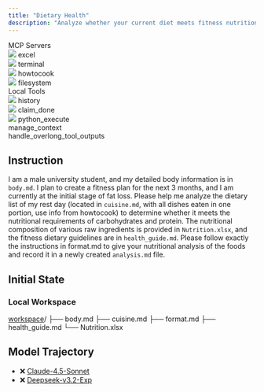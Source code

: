 ```yaml
---
title: "Dietary Health"
description: "Analyze whether your current diet meets fitness nutrition guidelines based on your body data and ingredient nutrition table, outputting a structured report in analysis.md according to the specified format."
---
```


<Card>
<div className="tools-container">
<div className="mcp-servers-container">
<div className="mcp-servers-title">
MCP Servers
</div>
<div className="mcp-servers-grid">
<div className="mcp-server-item">
<img src="/icons/excel.png" style={{height: "20px", width: "20px", margin: 0, padding: 0, display: 'inline-block'}} />
<span className="mcp-server-name">excel</span>
</div>
<div className="mcp-server-item">
<img src="/icons/terminal.png" style={{height: "20px", width: "20px", margin: 0, padding: 0, display: 'inline-block'}} />
<span className="mcp-server-name">terminal</span>
</div>
<div className="mcp-server-item">
<img src="/icons/cook.png" style={{height: "20px", width: "20px", margin: 0, padding: 0, display: 'inline-block'}} />
<span className="mcp-server-name">howtocook</span>
</div>
<div className="mcp-server-item">
<img src="/icons/filesystem.png" style={{height: "20px", width: "20px", margin: 0, padding: 0, display: 'inline-block'}} />
<span className="mcp-server-name">filesystem</span>
</div>
</div>
</div>
<div className="local-tools-container">
<div className="mcp-servers-title">
Local Tools
</div>
<div className="local-tools-grid">
<div className="local-tool-item">
<img src="/icons/history.png" style={{height: "20px", width: "20px", margin: 0, padding: 0, display: 'inline-block'}} />
<span className="local-tool-name">history</span>
</div>
<div className="local-tool-item">
<img src="/icons/claim_done.png" style={{height: "20px", width: "20px", margin: 0, padding: 0, display: 'inline-block'}} />
<span className="local-tool-name">claim_done</span>
</div>
<div className="local-tool-item">
<img src="/icons/python.png" style={{height: "20px", width: "20px", margin: 0, padding: 0, display: 'inline-block'}} />
<span className="local-tool-name">python_execute</span>
</div>
<div className="local-tool-item">
<Icon icon="bars-progress" size={20} color="#4286f6" />
<span className="local-tool-name">manage_context</span>
</div>
<div className="local-tool-item">
<Icon icon="filter-list" size={20} color="#4286f6" />
<span className="local-tool-name">handle_overlong_tool_outputs</span>
</div>
</div>
</div>
</div>
</Card>











## Instruction

I am a male university student, and my detailed body information is in `body.md`. I plan to create a fitness plan for the next 3 months, and I am currently at the initial stage of fat loss. Please help me analyze the dietary list of my rest day (located in `cuisine.md`, with all dishes eaten in one portion, use info from howtocook) to determine whether it meets the nutritional requirements of carbohydrates and protein. The nutritional composition of various raw ingredients is provided in `Nutrition.xlsx`, and the fitness dietary guidelines are in `health_guide.md`. Please follow exactly the instructions in format.md to give your nutritional analysis of the foods and record it in a newly created `analysis.md` file.

## Initial State

### Local Workspace

<div className="file-tree">
<a href="https://github.com/hkust-nlp/Toolathlon/tree/main/tasks/finalpool/dietary-health/initial_workspace">workspace</a>/
├── body.md
├── cuisine.md
├── format.md
├── health_guide.md
└── Nutrition.xlsx
</div>

 

## Model Trajectory

- ❌ [Claude-4.5-Sonnet](https://toolathlon-traj.xyz/claude-4.5-sonnet_dietary-health)
- ❌ [Deepseek-v3.2-Exp](https://toolathlon-traj.xyz/deepseek-v3.2-exp_dietary-health)

